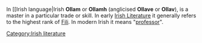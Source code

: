 In [[Irish language|Irish '''Ollam''' or '''Ollamh''' (anglicised '''Ollave''' or '''Ollav'''), is a master in a particular trade or skill. In early [[Irish Literature]] it generally refers to the highest rank of [[Fili]]. In modern Irish it means "[[professor]]".

{{Lit-stub}}

[[Category:Irish literature]]